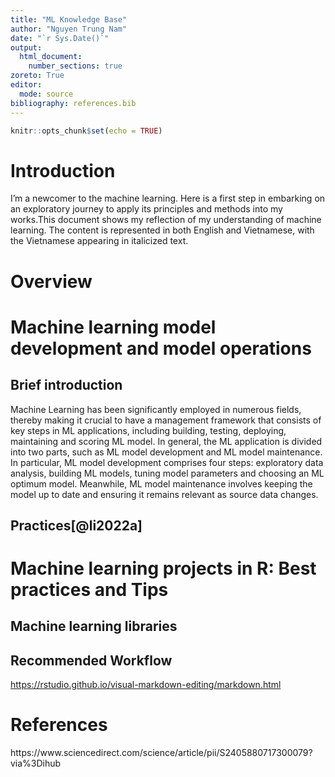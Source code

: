 ```yaml
---
title: "ML Knowledge Base"
author: "Nguyen Trung Nam"
date: "`r Sys.Date()`"
output: 
  html_document:
    number_sections: true
zoreto: True 
editor: 
  mode: source
bibliography: references.bib
---
```


```r
knitr::opts_chunk$set(echo = TRUE)
```

# Introduction

I'm a newcomer to the machine learning. Here is a first step in embarking on an exploratory journey to apply its principles and methods into my works.This document shows my reflection of my understanding of machine learning. The content is represented in both English and Vietnamese, with the Vietnamese appearing in italicized text.

# Overview

# Machine learning model development and model operations

## Brief introduction
Machine Learning has been significantly employed in numerous fields, thereby making it
crucial to have a management framework that consists of key steps in ML applications, 
including building, testing, deploying, maintaining and scoring ML model. In general, 
the ML application is divided into two parts, such as ML model development and ML model 
maintenance. In particular, ML model development comprises four steps: exploratory data
analysis, building ML models, tuning model parameters and choosing an ML optimum model.
Meanwhile, ML model maintenance involves keeping the model up to date and ensuring it
remains relevant as source data changes.

## Practices[@li2022a]

# Machine learning projects in R: Best practices and Tips

## Machine learning libraries

## Recommended Workflow

<https://rstudio.github.io/visual-markdown-editing/markdown.html>

# References


https://www.sciencedirect.com/science/article/pii/S2405880717300079?via%3Dihub
